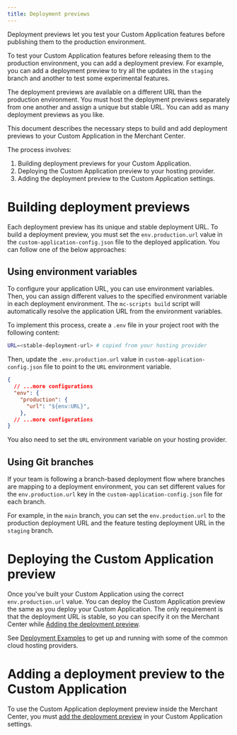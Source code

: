 ```yaml
---
title: Deployment previews
---
```


<Subtitle>

Deployment previews let you test your Custom Application features before publishing them to the production environment.

</Subtitle>

To test your Custom Application features before releasing them to the production environment, you can add a deployment preview. For example, you can add a deployment preview to try all the updates in the `staging` branch and another to test some experimental features.

The deployment previews are available on a different URL than the production environment. You must host the deployment previews separately from one another and assign a unique but stable URL. You can add as many deployment previews as you like.

This document describes the necessary steps to build and add deployment previews to your Custom Application in the Merchant Center.

The process involves:

1. Building deployment previews for your Custom Application.
2. Deploying the Custom Application preview to your hosting provider.
3. Adding the deployment preview to the Custom Application settings.

# Building deployment previews

Each deployment preview has its unique and stable deployment URL. To build a deployment preview, you must set the `env.production.url` value in the `custom-application-config.json` file to the deployed application. You can follow one of the below approaches:

## Using environment variables

To configure your application URL, you can use environment variables. Then, you can assign different values to the specified environment variable in each deployment environment. The `mc-scripts build` script will automatically resolve the application URL from the environment variables.

To implement this process, create a `.env` file in your project root with the following content:

```bash
URL=<stable-deployment-url> # copied from your hosting provider
```

Then, update the `.env.production.url` value in `custom-application-config.json` file to point to the `URL` environment variable.

```json
{
  // ...more configurations
  "env": {
    "production": {
      "url": "${env:URL}",
    },
  // ...more configurations
}
```

<Info>

You also need to set the `URL` environment variable on your hosting provider.

</Info>

## Using Git branches

If your team is following a branch-based deployment flow where branches are mapping to a deployment environment, you can set different values for the `env.production.url` key in the `custom-application-config.json` file for each branch.

For example, in the `main` branch, you can set the `env.production.url`  to the production deployment URL and the feature testing deployment URL in the `staging` branch.

# Deploying the Custom Application preview

Once you've built your Custom Application using the correct `env.production.url` value. You can deploy the Custom Application preview the same as you deploy your Custom Application.
The only requirement is that the deployment URL is stable, so you can specify it on the Merchant Center while [Adding the deployment preview](https://docs.commercetools.com/merchant-center/managing-custom-applications#adding-deployment-previews).

See [Deployment Examples](./deployment-examples) to get up and running with some of the common cloud hosting providers.

# Adding a deployment preview to the Custom Application

To use the Custom Application deployment preview inside the Merchant Center, you must [add the deployment preview](https://docs.commercetools.com/merchant-center/managing-custom-applications#adding-deployment-previews) in your Custom Application settings.
